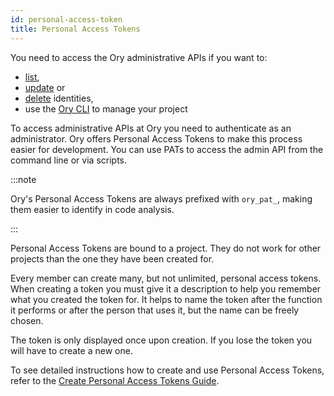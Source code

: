 ```yaml
---
id: personal-access-token
title: Personal Access Tokens
---
```


You need to access the Ory administrative APIs if you want to:

- [list](../cli/ory-identities-list.md),
- [update](../cli/ory-identities-get.md) or
- [delete](../cli/ory-identities-delete.md) identities,
- use the [Ory CLI](../start-building/ory-cli-install-use.mdx) to manage your
  project

To access administrative APIs at Ory you need to authenticate as an
administrator. Ory offers Personal Access Tokens to make this process easier for
development. You can use PATs to access the admin API from the command line or
via scripts.

:::note

Ory's Personal Access Tokens are always prefixed with `ory_pat_`, making them
easier to identify in code analysis.

:::

Personal Access Tokens are bound to a project. They do not work for other
projects than the one they have been created for.

Every member can create many, but not unlimited, personal access tokens. When
creating a token you must give it a description to help you remember what you
created the token for. It helps to name the token after the function it performs
or after the person that uses it, but the name can be freely chosen.

The token is only displayed once upon creation. If you lose the token you will
have to create a new one.

To see detailed instructions how to create and use Personal Access Tokens, refer
to the
[Create Personal Access Tokens Guide](../guides/create-personal-access-token.mdx).
